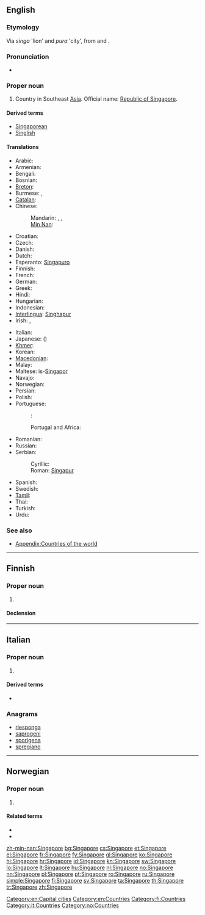 ==English==
{{wikipedia}}

===Etymology===
Via  {{etyl|ms}} ''singa'' 'lion' and ''pura'' 'city', from {{etyl|sa}} {{term|sc=Deva|सिंह|tr=siṃhá||lion|lang=sa}} and {{term|sc=Deva|पुर|tr=pura||city|lang=sa}}.

===Pronunciation===
* {{audio|En-us-Singapore.ogg|Audio (US)}}

===Proper noun===
{{en-proper noun}}

# Country in Southeast [[Asia]]. Official name: [[Republic of Singapore]].

====Derived terms====
* [[Singaporean]]
* [[Singlish]]

====Translations====
{{trans-top|Republic of Singapore}}
* Arabic: {{t-|ar|سنغافورة|f|tr=singhafuura}}
* Armenian: {{t-|hy|Սինգապուր|tr=Singapur}}
* Bengali: {{t-|bn|সিঙ্গাপুর}}
* Bosnian: {{t-|bs|Singapur|m}}
* [[Breton]]: {{t-|br|Singapour|xs=Breton}}
* Burmese: {{t|my|စင်ကာပူ|sc=Mymr}}, {{t|my|စင်္ကာပူ|sc=Mymr}}
* [[Catalan]]: {{t+|ca|Singapur}}
* Chinese:
*: Mandarin: {{t|zh|新加坡|tr=Xīnjiāpō|sc=Hani}}, {{t|zh|星加坡|tr=Xīngjiāpō|sc=Hani}}, {{qualifier|nickname}} {{t|zh|星洲|tr=Xīngzhōu|sc=Hani}}
*: [[Min Nan]]: {{tø|nan|新加坡|tr=Sin-ka-pho|sc=Hans}}
* Croatian: {{t+|hr|Singapur|m}}
* Czech: {{t-|cs|Singapur|m}}
* Danish: {{t-|da|Singapore}}
* Dutch: {{t+|nl|Singapore}}
* Esperanto: [[Singapuro]]
* Finnish: {{t+|fi|Singapore}}
* French: {{t+|fr|Singapour|m}}
* German: {{t+|de|Singapur}}
* Greek: {{t+|el|Σιγκαπούρη|f|tr=Singapoúri}}
* Hindi: {{t|hi|सिंगापुर|tr=siṅgāpur|sc=Deva}}
* Hungarian: {{t+|hu|Szingapúr}}
* Indonesian: {{t-|id|Singapura|xs=Indonesian}}
* [[Interlingua]]: [[Singhapur]]
* Irish: {{t|ga|Singeapór|m}}, {{t|ga|Poblacht Shingeapór|f}}
{{trans-mid}}
* Italian: {{t-|it|Singapore|f}}
* Japanese: {{t|ja|シンガポール|tr=Shingapōru|sc=Jpan}} ({{t|ja|新嘉坡|sc=Jpan}})
* [[Khmer]]: {{t|km|សិង្ហបុរី|tr=sing hak bo rei|sc=Khmr}}
* Korean: {{t|ko|싱가포르|tr=Singgaporeu|sc=Kore}}
* [[Macedonian]]: {{t+|mk|Сингапур|m|tr=Síngapur}}
* Malay: {{t-|ms|Singapura|xs=Malay}}
* Maltese: is-[[Singapor]]
* Navajo: {{tø|nv|Sį́ʼgaboo}}
* Norwegian: {{t+|no|Singapore}}
* Persian: {{t|fa|سنگاپور|tr=Singâpur|sc=fa-Arab}}
* Polish: {{t+|pl|Singapur}}
* Portuguese:
*: {{qualifier|Brazil}}: {{t|pt|Cingapura|f}}
*: Portugal and Africa: {{t+|pt|Singapura|f}}
* Romanian: {{t+|ro|Singapore}}
* Russian: {{t+|ru|Сингапур|m|tr=Singapúr}}
* Serbian:
*: Cyrillic: {{t-|sr|Сингапур|m|sc=Cyrl}}
*: Roman: [[Singapur#Serbian|Singapur]] {{m}}
* Spanish: {{t+|es|Singapur|m}}
* Swedish: {{t+|sv|Singapore}}
* [[Tamil]]: {{t|ta|சிங்கப்பூர்|tr=singgappūr|sc=Taml}}
* Thai: {{t|th|สิงคโปร์|tr=sĭngkábpoh}}
* Turkish: {{t|tr|Singapur}}
* Urdu: {{t|ur|سنگاپور|tr=siṅgāpur|sc=ur-Arab}}
{{trans-bottom}}

===See also===
* [[Appendix:Countries of the world]]

[[Category:en:Capital cities]]
[[Category:en:Countries]]

----

==Finnish==
{{wikipedia|lang=fi}}

===Proper noun===
{{fi-proper noun}}

# {{l|en|Singapore}}

====Declension====
{{fi-decl-nalle|Singapor|nopl=1}}

[[Category:fi:Countries]]

----

==Italian==
{{wikipedia|lang=it}}

===Proper noun===
{{it-proper noun|g=m}}

# {{l|en|Singapore}}

====Derived terms====
* {{l|it|singaporiano}}

===Anagrams===
* [[riesponga#Italian|riesponga]]
* [[saprogeni#Italian|saprogeni]]
* [[sporigena#Italian|sporigena]]
* [[spregiano#Italian|spregiano]]

[[Category:it:Countries]]

----

==Norwegian==

===Proper noun===
{{no-proper noun}}

# {{l|en|Singapore}}

====Related terms====
* {{l|no|singaporer}}
* {{l|no|singaporsk}}

[[Category:no:Countries]]

[[zh-min-nan:Singapore]]
[[bg:Singapore]]
[[cs:Singapore]]
[[et:Singapore]]
[[el:Singapore]]
[[fr:Singapore]]
[[fy:Singapore]]
[[gl:Singapore]]
[[ko:Singapore]]
[[hi:Singapore]]
[[hr:Singapore]]
[[id:Singapore]]
[[kn:Singapore]]
[[sw:Singapore]]
[[lo:Singapore]]
[[lt:Singapore]]
[[hu:Singapore]]
[[nl:Singapore]]
[[no:Singapore]]
[[nn:Singapore]]
[[pl:Singapore]]
[[pt:Singapore]]
[[ro:Singapore]]
[[ru:Singapore]]
[[simple:Singapore]]
[[fi:Singapore]]
[[sv:Singapore]]
[[ta:Singapore]]
[[th:Singapore]]
[[tr:Singapore]]
[[zh:Singapore]]
